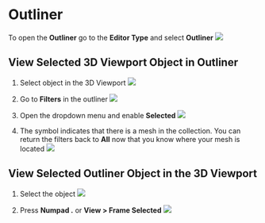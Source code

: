 # Outliner

To open the **Outliner** go to the **Editor Type** and select **Outliner**
![](./assets/open-outliner.png)

## View Selected 3D Viewport Object in Outliner
1. Select object in the 3D Viewport
![](./assets/select-in-viewport.png)

2. Go to **Filters** in the outliner
![](./assets/outliner-filters.png)

3. Open the dropdown menu and enable **Selected**
![](./assets/enable-selected-outliner.png)

4. The symbol indicates that there is a mesh in the collection. You can return the filters back to **All** now that you know where your mesh is located
![](./assets/outliner-selected-enabled.png)

## View Selected Outliner Object in the 3D Viewport
1. Select the object
![](./assets/select-in-outliner.png)

2. Press **Numpad .** or **View > Frame Selected**
![](./assets/frame-selected.png)